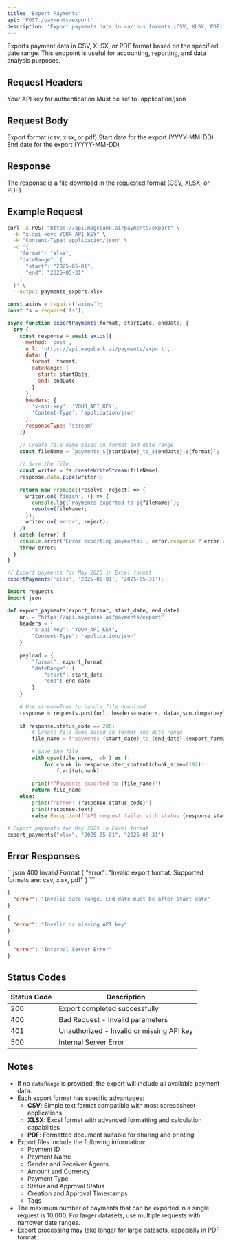 ```yaml
---
title: 'Export Payments'
api: 'POST /payments/export'
description: 'Export payments data in various formats (CSV, XLSX, PDF)'
---
```


Exports payment data in CSV, XLSX, or PDF format based on the specified date range. This endpoint is useful for accounting, reporting, and data analysis purposes.

## Request Headers

<ParamField header="x-api-key" type="string" required>
  Your API key for authentication
</ParamField>

<ParamField header="Content-Type" type="string" required>
  Must be set to `application/json`
</ParamField>

## Request Body

<ParamField body="format" type="string" required>
  Export format (csv, xlsx, or pdf)
</ParamField>

<ParamField body="dateRange" type="object">
  <Expandable title="properties">
    <ParamField body="start" type="string" format="date">
      Start date for the export (YYYY-MM-DD)
    </ParamField>
    <ParamField body="end" type="string" format="date">
      End date for the export (YYYY-MM-DD)
    </ParamField>
  </Expandable>
</ParamField>

## Response

The response is a file download in the requested format (CSV, XLSX, or PDF).

## Example Request

<CodeGroup>

```bash cURL
curl -X POST "https://api.magebank.ai/payments/export" \
  -H "x-api-key: YOUR_API_KEY" \
  -H "Content-Type: application/json" \
  -d '{
    "format": "xlsx",
    "dateRange": {
      "start": "2025-05-01",
      "end": "2025-05-31"
    }
  }' \
  --output payments_export.xlsx
```

```javascript Node.js
const axios = require('axios');
const fs = require('fs');

async function exportPayments(format, startDate, endDate) {
  try {
    const response = await axios({
      method: 'post',
      url: 'https://api.magebank.ai/payments/export',
      data: {
        format: format,
        dateRange: {
          start: startDate,
          end: endDate
        }
      },
      headers: {
        'x-api-key': 'YOUR_API_KEY',
        'Content-Type': 'application/json'
      },
      responseType: 'stream'
    });
    
    // Create file name based on format and date range
    const fileName = `payments_${startDate}_to_${endDate}.${format}`;
    
    // Save the file
    const writer = fs.createWriteStream(fileName);
    response.data.pipe(writer);
    
    return new Promise((resolve, reject) => {
      writer.on('finish', () => {
        console.log(`Payments exported to ${fileName}`);
        resolve(fileName);
      });
      writer.on('error', reject);
    });
  } catch (error) {
    console.error('Error exporting payments:', error.response ? error.response.data : error.message);
    throw error;
  }
}

// Export payments for May 2025 in Excel format
exportPayments('xlsx', '2025-05-01', '2025-05-31');
```

```python Python
import requests
import json

def export_payments(export_format, start_date, end_date):
    url = "https://api.magebank.ai/payments/export"
    headers = {
        "x-api-key": "YOUR_API_KEY",
        "Content-Type": "application/json"
    }
    
    payload = {
        "format": export_format,
        "dateRange": {
            "start": start_date,
            "end": end_date
        }
    }
    
    # Use stream=True to handle file download
    response = requests.post(url, headers=headers, data=json.dumps(payload), stream=True)
    
    if response.status_code == 200:
        # Create file name based on format and date range
        file_name = f"payments_{start_date}_to_{end_date}.{export_format}"
        
        # Save the file
        with open(file_name, 'wb') as f:
            for chunk in response.iter_content(chunk_size=8192):
                f.write(chunk)
        
        print(f"Payments exported to {file_name}")
        return file_name
    else:
        print(f"Error: {response.status_code}")
        print(response.text)
        raise Exception(f"API request failed with status {response.status_code}")

# Export payments for May 2025 in Excel format
export_payments("xlsx", "2025-05-01", "2025-05-31")
```

</CodeGroup>

## Error Responses

<ResponseExample>
```json 400 Invalid Format
{
  "error": "Invalid export format. Supported formats are: csv, xlsx, pdf"
}
```

```json 400 Invalid Date Range
{
  "error": "Invalid date range. End date must be after start date"
}
```

```json 401 Unauthorized
{
  "error": "Invalid or missing API key"
}
```

```json 500 Internal Server Error
{
  "error": "Internal Server Error"
}
```
</ResponseExample>

## Status Codes

| Status Code | Description |
|-------------|-------------|
| 200 | Export completed successfully |
| 400 | Bad Request - Invalid parameters |
| 401 | Unauthorized - Invalid or missing API key |
| 500 | Internal Server Error |

## Notes

- If no `dateRange` is provided, the export will include all available payment data.
- Each export format has specific advantages:
  - **CSV**: Simple text format compatible with most spreadsheet applications
  - **XLSX**: Excel format with advanced formatting and calculation capabilities
  - **PDF**: Formatted document suitable for sharing and printing
- Export files include the following information:
  - Payment ID
  - Payment Name
  - Sender and Receiver Agents
  - Amount and Currency
  - Payment Type
  - Status and Approval Status
  - Creation and Approval Timestamps
  - Tags
- The maximum number of payments that can be exported in a single request is 10,000. For larger datasets, use multiple requests with narrower date ranges.
- Export processing may take longer for large datasets, especially in PDF format.